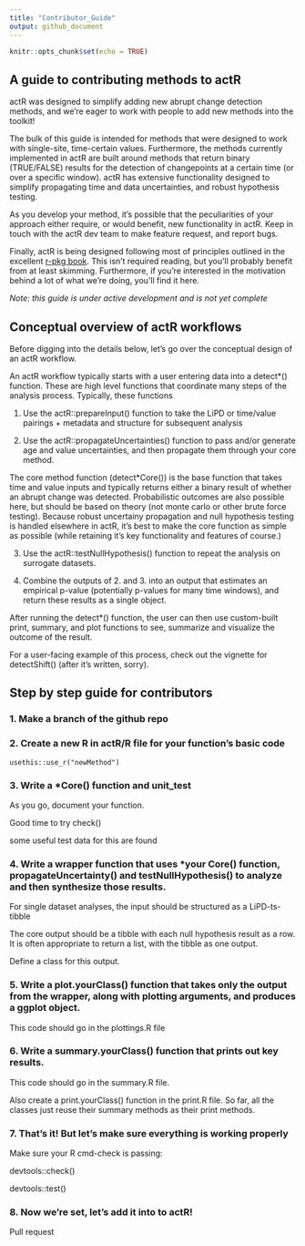 ```yaml
---
title: "Contributor_Guide"
output: github_document
---
```


```r
knitr::opts_chunk$set(echo = TRUE)
```

## A guide to contributing methods to actR

actR was designed to simplify adding new abrupt change detection methods, and we're eager to work with people to add new methods into the toolkit!

The bulk of this guide is intended for methods that were designed to work with single-site, time-certain values. Furthermore, the methods currently implemented in actR are built around methods that return binary (TRUE/FALSE) results for the detection of changepoints at a certain time (or over a specific window). actR has extensive functionality designed to simplify propagating time and data uncertainties, and robust hypothesis testing.

As you develop your method, it's possible that the peculiarities of your approach either require, or would benefit, new functionality in actR. Keep in touch with the actR dev team to make feature request, and report bugs. 

Finally, actR is being designed following most of principles outlined in the excellent [r-pkg book](https://r-pkgs.org/). This isn't required reading, but you'll probably benefit from at least skimming. Furthermore, if you're interested in the motivation behind a lot of what we're doing, you'll find it here.

*Note: this guide is under active development and is not yet complete*

## Conceptual overview of actR workflows

Before digging into the details below, let's go over the conceptual design of an actR workflow.

An actR workflow typically starts with a user entering data into a detect*() function. These are high level functions that coordinate many steps of the analysis process. Typically, these functions

1. Use the actR::prepareInput() function to take the LiPD or time/value pairings + metadata and structure for subsequent analysis

2. Use the actR::propagateUncertainties() function to pass and/or generate age and value uncertainties, and then propagate them through your core method. 

The core method function (detect*Core()) is the base function that takes time and value inputs and typically returns either a binary result of whether an abrupt change was detected. Probabilistic outcomes are also possible here, but should be based on theory (not monte carlo or other brute force testing). Because robust uncertainy propagation and null hypothesis testing is handled elsewhere in actR, it's best to make the core function as simple as possible (while retaining it's key functionality and features of course.)

3. Use the actR::testNullHypothesis() function to repeat the analysis on surrogate datasets.

4. Combine the outputs of 2. and 3. into an output that estimates an empirical p-value (potentially p-values for many time windows), and return these results as a single object. 

After running the detect*() function, the user can then use custom-built print, summary, and plot functions to see, summarize and visualize the outcome of the result.

For a user-facing example of this process, check out the vignette for detectShift() (after it's written, sorry).



## Step by step guide for contributors

### 1. Make a branch of the github repo

### 2. Create a new R in actR/R file for your function's basic code

`usethis::use_r("newMethod")`

### 3. Write a *Core() function and unit_test

As you go, document your function. 

Good time to try check()

some useful test data for this are found

### 4. Write a wrapper function that uses *your Core() function, propagateUncertainty() and testNullHypothesis() to analyze and then synthesize those results. 

For single dataset analyses, the input should be structured as a LiPD-ts-tibble

The core output should be a tibble with each null hypothesis result as a row. It is often appropriate to return a list, with the tibble as one output. 

Define a class for this output.

### 5. Write a plot.yourClass() function that takes only the output from the wrapper, along with plotting arguments, and produces a ggplot object.

This code should go in the plottings.R file

### 6. Write a summary.yourClass() function that prints out key results.

This code should go in the summary.R file. 

Also create a print.yourClass() function in the print.R file. So far, all the classes just reuse their summary methods as their print methods.

### 7. That's it! But let's make sure everything is working properly

Make sure your R cmd-check is passing:

devtools::check()

devtools::test()

### 8. Now we're set, let's add it into to actR!

Pull request



